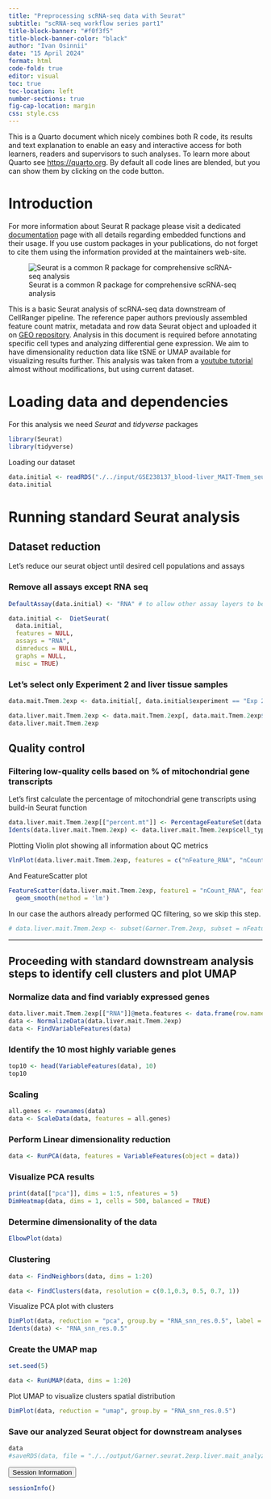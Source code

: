 ```yaml
---
title: "Preprocessing scRNA-seq data with Seurat"
subtitle: "scRNA-seq workflow series part1" 
title-block-banner: "#f0f3f5"
title-block-banner-color: "black"
author: "Ivan Osinnii"
date: "15 April 2024"
format: html
code-fold: true
editor: visual
toc: true
toc-location: left
number-sections: true
fig-cap-location: margin
css: style.css
---
```


::: {.callout-note collapse="true"}
This is a Quarto document which nicely combines both R code, its results and text explanation to enable an easy and interactive access for both learners, readers and supervisors to such analyses. To learn more about Quarto see <https://quarto.org>. By default all code lines are blended, but you can show them by clicking on the code button.
:::

# Introduction

::: {.callout-tip collapse="true"}
For more information about Seurat R package please visit a dedicated [documentation](https://satijalab.org/seurat/) page with all details regarding embedded functions and their usage. If you use custom packages in your publications, do not forget to cite them using the information provided at the maintainers web-site.
:::

![Seurat is a common R package for comprehensive scRNA-seq analysis](https://satijalab.org/seurat/articles/assets/seurat_banner.jpg)

This is a basic Seurat analysis of scRNA-seq data downstream of CellRanger pipeline. The reference paper authors previously assembled feature count matrix, metadata and row data Seurat object and uploaded it on [GEO repository](https://www.ncbi.nlm.nih.gov/geo/query/acc.cgi?acc=GSE238137). Analysis in this document is required before annotating specific cell types and analyzing differential gene expression. We aim to have dimensionality reduction data like tSNE or UMAP available for visualizing results further. This analysis was taken from a [youtube tutorial](https://youtu.be/5HBzgsz8qyk?si=YblbjRmzN3saHv-P) almost without modifications, but using current dataset.

# Loading data and dependencies

For this analysis we need *Seurat* and *tidyverse* packages

```r
library(Seurat)
library(tidyverse)
```

Loading our dataset

```r
data.initial <- readRDS("./../input/GSE238137_blood-liver_MAIT-Tmem_seurat.rds")
data.initial
```

# Running standard Seurat analysis

## Dataset reduction

Let's reduce our seurat object until desired cell populations and assays

### Remove all assays except RNA seq

```r
DefaultAssay(data.initial) <- "RNA" # to allow other assay layers to be deleted

data.initial <-  DietSeurat(
  data.initial,
  features = NULL,
  assays = "RNA",
  dimreducs = NULL,
  graphs = NULL,
  misc = TRUE) 
```

### Let's select only Experiment 2 and liver tissue samples

```r
data.mait.Tmem.2exp <- data.initial[, data.initial$experiment == "Exp 2"] 

data.liver.mait.Tmem.2exp <- data.mait.Tmem.2exp[, data.mait.Tmem.2exp$tissue == "Liver"] 
data.liver.mait.Tmem.2exp
```

## Quality control

### Filtering low-quality cells based on % of mitochondrial gene transcripts

Let's first calculate the percentage of mitochondrial gene transcripts using build-in Seurat function

```r
data.liver.mait.Tmem.2exp[["percent.mt"]] <- PercentageFeatureSet(data.liver.mait.Tmem.2exp, pattern = "^MT-")
Idents(data.liver.mait.Tmem.2exp) <- data.liver.mait.Tmem.2exp$cell_type
```

Plotting Violin plot showing all information about QC metrics

```r
VlnPlot(data.liver.mait.Tmem.2exp, features = c("nFeature_RNA", "nCount_RNA", "percent.mt"), ncol = 3)
```

And FeatureScatter plot

```r
FeatureScatter(data.liver.mait.Tmem.2exp, feature1 = "nCount_RNA", feature2 = "nFeature_RNA") +
  geom_smooth(method = 'lm')
```

In our case the authors already performed QC filtering, so we skip this step.

```r
# data.liver.mait.Tmem.2exp <- subset(Garner.Trem.2exp, subset = nFeature_RNA > 200 & nFeature_RNA < 2500 & percent.mt < 5)
```

------------------------------------------------------------------------

## Proceeding with standard downstream analysis steps to identify cell clusters and plot UMAP

### Normalize data and find variably expressed genes

```r
data.liver.mait.Tmem.2exp[["RNA"]]@meta.features <- data.frame(row.names = rownames(data.liver.mait.Tmem.2exp[["RNA"]])) # Assign to Seurat objects rownames correctly
data <- NormalizeData(data.liver.mait.Tmem.2exp) 
data <- FindVariableFeatures(data)     
```

### Identify the 10 most highly variable genes

```r
top10 <- head(VariableFeatures(data), 10) 
top10
```

### Scaling

```r
all.genes <- rownames(data)
data <- ScaleData(data, features = all.genes)
```

### Perform Linear dimensionality reduction

```r
data <- RunPCA(data, features = VariableFeatures(object = data))
```

### Visualize PCA results

```r
print(data[["pca"]], dims = 1:5, nfeatures = 5)
DimHeatmap(data, dims = 1, cells = 500, balanced = TRUE)
```

### Determine dimensionality of the data

```r
ElbowPlot(data) 
```

### Clustering

```r
data <- FindNeighbors(data, dims = 1:20)

data <- FindClusters(data, resolution = c(0.1,0.3, 0.5, 0.7, 1)) 
```

Visualize PCA plot with clusters

```r
DimPlot(data, reduction = "pca", group.by = "RNA_snn_res.0.5", label = TRUE)
Idents(data) <- "RNA_snn_res.0.5"
```

### Create the UMAP map

```r
set.seed(5) 

data <- RunUMAP(data, dims = 1:20)
```

Plot UMAP to visualize clusters spatial distribution

```r
DimPlot(data, reduction = "umap", group.by = "RNA_snn_res.0.5")

```

### Save our analyzed Seurat object for downstream analyses

```r
data
#saveRDS(data, file = "./../output/Garner.seurat.2exp.liver.mait_analyzed.rds")
```


<button class="accordion-button" type="button" data-bs-toggle="collapse" data-bs-target="#collapseOne" >Session Information</button><div id="collapseOne" class="accordion-collapse collapse"><div>

```r
sessionInfo()
```

</div></div>